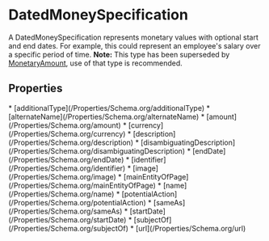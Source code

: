   
# DatedMoneySpecification

A DatedMoneySpecification represents monetary values with optional start and end dates. For example, this could represent an employee's salary over a specific period of time. <strong>Note:</strong> This type has been superseded by <a class="localLink" href="/MonetaryAmount">MonetaryAmount</a>, use of that type is recommended.

## Properties

<Grid>
* [additionalType](/Properties/Schema.org/additionalType)
* [alternateName](/Properties/Schema.org/alternateName)
* [amount](/Properties/Schema.org/amount)
* [currency](/Properties/Schema.org/currency)
* [description](/Properties/Schema.org/description)
* [disambiguatingDescription](/Properties/Schema.org/disambiguatingDescription)
* [endDate](/Properties/Schema.org/endDate)
* [identifier](/Properties/Schema.org/identifier)
* [image](/Properties/Schema.org/image)
* [mainEntityOfPage](/Properties/Schema.org/mainEntityOfPage)
* [name](/Properties/Schema.org/name)
* [potentialAction](/Properties/Schema.org/potentialAction)
* [sameAs](/Properties/Schema.org/sameAs)
* [startDate](/Properties/Schema.org/startDate)
* [subjectOf](/Properties/Schema.org/subjectOf)
* [url](/Properties/Schema.org/url)
</Grid>

